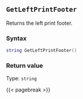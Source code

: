 ## `GetLeftPrintFooter`

Returns the left print footer\index{printing!headers \& footers}.

### Syntax {-}

``` .lua
string GetLeftPrintFooter()
```

### Return value {-}

Type: `string`

{{< pagebreak >}}